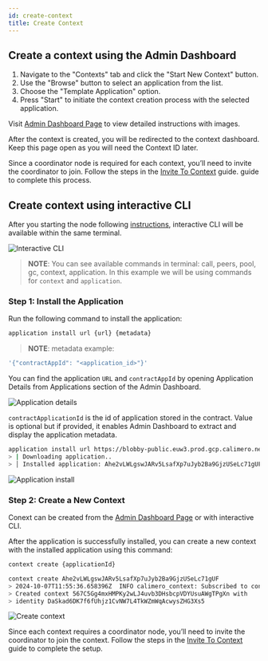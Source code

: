 ```yaml
---
id: create-context
title: Create Context
---
```


## Create a context using the Admin Dashboard

1. Navigate to the "Contexts" tab and click the "Start New Context" button.
2. Use the "Browse" button to select an application from the list.
3. Choose the "Template Application" option.
4. Press "Start" to initiate the context creation process with the selected
   application.

Visit [Admin Dashboard Page](../02-admin-dashboard.mdx) to view detailed
instructions with images.

After the context is created, you will be redirected to the context dashboard.
Keep this page open as you will need the Context ID later.

Since a coordinator node is required for each context, you’ll need to invite the
coordinator to join. Follow the steps in the
[Invite To Context](./02-invite-to-context.mdx) guide. guide to complete this
process.

## Create context using interactive CLI

After you starting the node following [instructions](../01-setup.mdx),
interactive CLI will be available within the same terminal.

![Interactive CLI](/cli/0-interactive-cli.png)

> **NOTE**: You can see available commands in terminal: call, peers, pool, gc,
> context, application. In this example we will be using commands for `context`
> and `application`.

### Step 1: Install the Application

Run the following command to install the application:

```bash
application install url {url} {metadata}
```

> **NOTE**: metadata example:

```bash
'{"contractAppId": "<application_id>"}'
```

You can find the application `URL` and `contractAppId` by opening Application
Details from Applications section of the Admin Dashboard.

![Application details](/admin-dashboard/application-details-for-context-creation.png)

`contractApplicationId` is the id of application stored in the contract. Value
is optional but if provided, it enables Admin Dashboard to extract and display
the application metadata.

```bash title="Example"
application install url https://blobby-public.euw3.prod.gcp.calimero.network/bafkreihl5o6etrnpy7dlgixz3onbfb3og4dll2yqsqaebqakuldk6e2qya '{"contractAppId": "980265ba072119a9074e429dea477e1c084a94e8d9f645c0158680e6942fb99e"}'
> | Downloading application..
> │ Installed application: Ahe2vLWLgswJARv5LsafXp7uJyb2Ba9GjzUSeLc71gUF
```

![Application install](/cli/1-install-app.png)

### Step 2: Create a New Context

Conext can be created from the [Admin Dashboard Page](../02-admin-dashboard.mdx)
or with interactive CLI.

After the application is successfully installed, you can create a new context
with the installed application using this command:

```bash
context create {applicationId}
```

```bash title="Example"
context create Ahe2vLWLgswJARv5LsafXp7uJyb2Ba9GjzUSeLc71gUF
> 2024-10-07T11:55:36.658396Z  INFO calimero_context: Subscribed to context context_id=567C5Gg4mxHMPKy2wLJ4uvb3DHsbcpVDYUsuAWgTPgXn
> Created context 567C5Gg4mxHMPKy2wLJ4uvb3DHsbcpVDYUsuAWgTPgXn with
> identity DaSkad6DK7f6fUhjz1CvNW7L4TkWZmWqAcwysZHG3Xs5
```

![Create context](/cli/2-create-context.png)

Since each context requires a coordinator node, you’ll need to invite the
coordinator to join the context. Follow the steps in the
[Invite To Context](./02-invite-to-context.mdx) guide to complete the setup.

